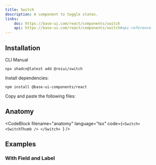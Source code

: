 ```yaml
---
title: Switch
description: A component to toggle states.
links:
    doc: https://base-ui.com/react/components/switch
    api: https://base-ui.com/react/components/switch#api-reference
---
```


<ComponentPreview name="switch-demo" />

## Installation

<InstallationTabs>

<InstallationTabsList>
    <InstallationTabsTrigger value="cli">CLI</InstallationTabsTrigger>
    <InstallationTabsTrigger value="manual">Manual</InstallationTabsTrigger>
</InstallationTabsList>

<InstallationTabsContent value="cli">

```package-install
npx shadcn@latest add @roiui/switch
```

</InstallationTabsContent>

<InstallationTabsContent value="manual" data-manual="true">

Install dependencies:

```package-install
npm install @base-ui-components/react
```

Copy and paste the following files:

<ComponentSource
    name="switch"
/>

</InstallationTabsContent>

</InstallationTabs>

## Anatomy

<CodeBlock
filename="anatomy"
  language="tsx"
  code={`<Switch>
    <SwitchThumb />
</Switch>
`} />

## Examples

### With Field and Label

<ComponentPreview name="switch-with-label" />

